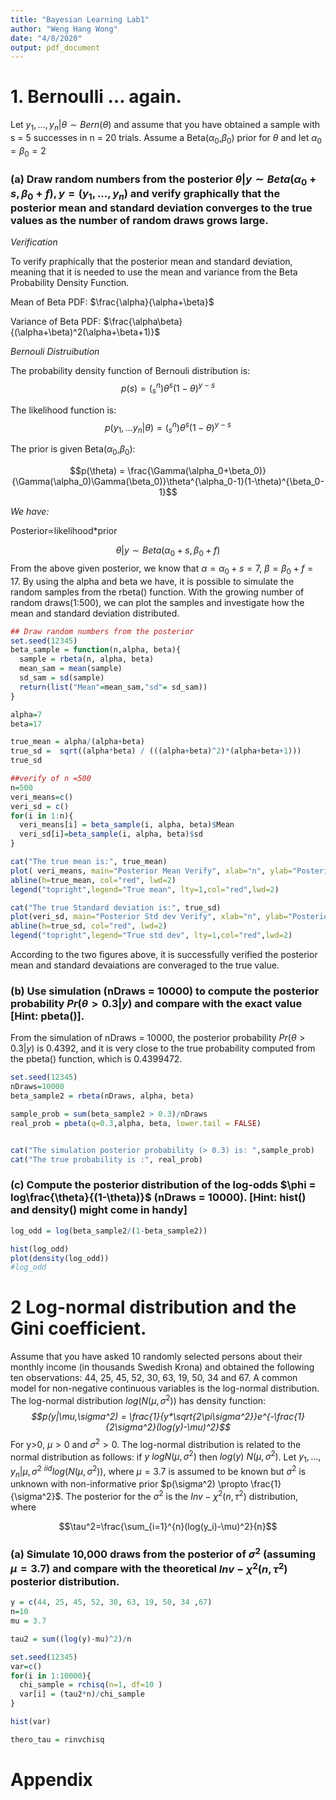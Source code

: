 ```yaml
---
title: "Bayesian Learning Lab1"
author: "Weng Hang Wong"
date: "4/8/2020"
output: pdf_document
---
```


# 1. Bernoulli ... again.
Let $y_1,...,y_n |\theta\sim Bern(\theta)$ and assume that you have obtained a sample with s = 5 successes in n = 20 trials. Assume a Beta($\alpha_0$,$\beta_0$) prior for $\theta$ and let $\alpha_0 = \beta_0 = 2$

### (a) Draw random numbers from the posterior $\theta|y\sim Beta(\alpha_0 + s, \beta_0 + f ), y = (y_1 , . . . , y_n )$ and verify graphically that the posterior mean and standard deviation converges to the true values as the number of random draws grows large.
  

*Verification*


To verify praphically that the posterior mean and standard deviation, meaning that it is needed to use the mean and variance from the Beta Probability Density Function.


Mean of Beta PDF: $\frac{\alpha}{\alpha+\beta}$

Variance of Beta PDF: $\frac{\alpha\beta}{(\alpha+\beta)^2(\alpha+\beta+1)}$

*Bernouli Distruibution*

The probability density function of Bernouli distribution is:
$$p(s) = (^n_s)\theta^s(1-\theta)^{y-s}$$ 



The likelihood function is:
$$p(y_1,...y_n|\theta) = (^n_s)\theta^s(1-\theta)^{y-s}$$

The prior is given Beta($\alpha_0$,$\beta_0$):

$$p(\theta) = \frac{\Gamma(\alpha_0+\beta_0)}{\Gamma(\alpha_0)\Gamma(\beta_0)}\theta^{\alpha_0-1}(1-\theta)^{\beta_0-1}$$

*We have:*


Posterior$\propto$likelihood*prior

$$\theta|y\sim Beta(\alpha_0 + s, \beta_0 + f )$$
From the above given posterior, we know that $\alpha = \alpha_0 + s = 7$, $\beta=\beta_0 +f = 17$. By using the alpha and beta we have, it is possible to simulate the random samples from the rbeta() function. With the growing number of random draws(1:500), we can plot the samples and investigate how the mean and standard deviation distributed. 


```r

## Draw random numbers from the posterior
set.seed(12345)
beta_sample = function(n,alpha, beta){
  sample = rbeta(n, alpha, beta)
  mean_sam = mean(sample)
  sd_sam = sd(sample)
  return(list("Mean"=mean_sam,"sd"= sd_sam))
}

alpha=7
beta=17

true_mean = alpha/(alpha+beta)
true_sd =  sqrt((alpha*beta) / (((alpha+beta)^2)*(alpha+beta+1)))
true_sd

##verify of n =500
n=500
veri_means=c()
veri_sd = c()
for(i in 1:n){
  veri_means[i] = beta_sample(i, alpha, beta)$Mean
  veri_sd[i]=beta_sample(i, alpha, beta)$sd
}

cat("The true mean is:", true_mean)
plot( veri_means, main="Posterior Mean Verify", xlab="n", ylab="Posterior means")
abline(h=true_mean, col="red", lwd=2)
legend("topright",legend="True mean", lty=1,col="red",lwd=2)

cat("The true Standard deviation is:", true_sd)
plot(veri_sd, main="Posterior Std dev Verify", xlab="n", ylab="Posterior Standard Deviation",ylim=c(0.04,0.15))
abline(h=true_sd, col="red", lwd=2)
legend("topright",legend="True std dev", lty=1,col="red",lwd=2)

```

According to the two figures above, it is successfully verified the posterior mean and standard devaiations are converaged to the true value. 

### (b) Use simulation (nDraws = 10000) to compute the posterior probability $Pr(\theta > 0.3|y)$ and compare with the exact value [Hint: pbeta()].

From the simulation of nDraws = 10000, the posterior probability $Pr(\theta >0.3|y)$ is 0.4392, and it is very close to the true probability computed from the pbeta() function, which is 0.4399472.

```r

set.seed(12345)
nDraws=10000
beta_sample2 = rbeta(nDraws, alpha, beta)

sample_prob = sum(beta_sample2 > 0.3)/nDraws
real_prob = pbeta(q=0.3,alpha, beta, lower.tail = FALSE)


cat("The simulation posterior probability (> 0.3) is: ",sample_prob)
cat("The true probability is :", real_prob)

```

### (c) Compute the posterior distribution of the log-odds $\phi = log\frac{\theta}{(1-\theta)}$ (nDraws = 10000). [Hint: hist() and density() might come in handy]


```r

log_odd = log(beta_sample2/(1-beta_sample2))

hist(log_odd)
plot(density(log_odd))
#log_odd
```


# 2 Log-normal distribution and the Gini coefficient.
Assume that you have asked 10 randomly selected persons about their monthly income (in thousands Swedish Krona) and obtained the following ten observations: 44, 25, 45, 52, 30, 63, 19, 50, 34 and 67. A common model for non-negative continuous variables is the log-normal distribution. The log-normal distribution $log(N(\mu, \sigma^2))$ has density function: *
$$p(y|\mu,\sigma^2) = \frac{1}{y*\sqrt{2\pi\sigma^2}}e^{-\frac{1}{2\sigma^2}(log(y)-\mu)^2}$$
*For y>0, $\mu>0$  and $\sigma^2>0$. The log-normal distribution is related to the normal distribution as follows: if $y ~ log N(\mu,\sigma^2)$ then $log(y) ~ N(\mu,\sigma^2)$. Let $y_1, ..., y_n|\mu,\sigma^2 ~^{iid} log(N(\mu,\sigma^2))$, where $\mu = 3.7$ is assumed to be known but $\sigma^2$ is unknown with non-informative prior $p(\sigma^2) \propto \frac{1}{\sigma^2}$. The posterior for the $\sigma^2$ is the $Inv - \chi^2(n, \tau^2)$ distribution, where

$$\tau^2=\frac{\sum_{i=1}^{n}(log(y_i)-\mu)^2}{n}$$

### (a) Simulate 10,000 draws from the posterior of $\sigma^2$ (assuming $\mu = 3.7$) and compare with the theoretical $Inv - \chi^2(n,\tau^2)$ posterior distribution.


```r

y = c(44, 25, 45, 52, 30, 63, 19, 50, 34 ,67)
n=10
mu = 3.7

tau2 = sum((log(y)-mu)^2)/n

set.seed(12345)
var=c()
for(i in 1:10000){
  chi_sample = rchisq(n=1, df=10 )
  var[i] = (tau2*n)/chi_sample
}

hist(var)

thero_tau = rinvchisq

```




# Appendix

```r

```
